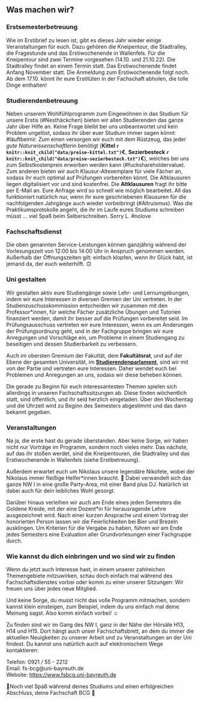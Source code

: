## Was machen wir? {#fachschaft-was-machen-wir}

### Erstsemesterbetreuung {-}

Wie im Erstibrief zu lesen ist, gibt es dieses Jahr wieder einige Veranstaltungen für euch. Dazu gehören die Kneipentour, die Stadtralley, die Fragestunde und das Erstiwochenende in Wallenfels. Für die Kneipentour sind zwei Termine vorgesehen (14.10. und 21.10.22). Die Stadtralley findet an einem Termin statt. Das Erstiwochenende findet Anfang November statt. Die Anmeldung zum Erstiwochenende folgt noch.<br>
Ab dem 17.10. könnt ihr eure Erstitüten in der Fachschaft abholen, die tolle Dinge enthalten!

### Studierendenbetreuung {-}

Neben unserem Wohlfühlprogramm zum Eingewöhnen in das Studium für unsere Erstis (#Nesthäckchen) bieten wir allen Studierenden das ganze Jahr über Hilfe an. Keine Frage bleibt bei uns unbeantwortet und kein Problem ungelöst, sodass ihr über euer Studium immer sagen könnt: #läuftbeimir. Zum einen versorgen wir euch mit dem Rüstzeug, das jede*r gute Naturwissenschaftler*in benötigt (**Kittel `r knitr::knit_child("data/preise-kittel.txt")`€**, **Sezierbesteck `r knitr::knit_child("data/preise-sezierbesteck.txt")`€**), welches bei uns zum Selbstkostenpreis erworben werden kann (#fuckshareholdervalue). Zum anderen bieten wir auch Klausur-Altexemplare für viele Fächer an, sodass ihr euch optimal auf Prüfungen vorbereiten könnt. Die Altklausuren liegen digitalisiert vor und sind kostenfrei. Die **Altklausuren** fragt ihr bitte per E-Mail an. Eure Anfrage wird so schnell wie möglich bearbeitet. All das funktioniert natürlich nur, wenn ihr eure geschriebenen Klausuren für die nachfolgenden Jahrgänge auch wieder vorbeibringt (#Altruismus). Was die Praktikumsprotokolle angeht, die ihr im Laufe eures Studiums schreiben müsst ... viel Spaß beim Selberschreiben. Sorry L. #nolove

### Fachschaftsdienst {-}

Die oben genannten Service-Leistungen können ganzjährig während der Vorlesungszeit von 12:00 bis 14:00 Uhr in Anspruch genommen werden. Außerhalb der Öffnungszeiten gilt: einfach klopfen, wenn ihr Glück habt, ist jemand da, der euch weiterhilft. 🙃

### Uni gestalten {-}

Wir gestalten aktiv eure Studiengänge sowie Lehr- und Lernumgebungen, indem wir eure Interessen in diversen Gremien der Uni vertreten. In der Studienzuschusskommission entscheiden wir zusammen mit den Professor*innen, für welche Fächer zusätzliche Übungen und Tutorien finanziert werden, damit ihr besser auf die Prüfungen vorbereitet seid. Im Prüfungsausschuss vertreten wir eure Interessen, wenn es um Änderungen der Prüfungsordnung geht, und in der Fachgruppe bringen wir eure Anregungen und Vorschläge ein, um Probleme in einem Studiengang zu beseitigen und dessen Studierbarkeit zu verbessern.

Auch im obersten Gremium der Fakultät, dem **Fakultätsrat**, und auf der Ebene der gesamten Universität, im [**Studierendenparlament**](#stupa), sind wir mit von der Partie und vertreten eure Interessen. Daher wendet euch bei Problemen und Anregungen an uns, sodass wir diese beheben können.

Die gerade zu Beginn für euch interessantesten Themen spielen sich allerdings in unseren Fachschaftssitzungen ab. Diese finden wöchentlich statt, sind öffentlich, und ihr seid herzlich eingeladen. Über den Wochentag und die Uhrzeit wird zu Beginn des Semesters abgestimmt und das dann bekannt gegeben.

### Veranstaltungen {-}

Na ja, die erste hast du gerade überstanden. Aber keine Sorge, wir haben nicht nur Vorträge im Programm, sondern noch vieles mehr. Das nächste, auf das ihr stoßen werdet, sind die Kneipentouren, die Stadtralley und das Erstiwochenende in Wallenfels (siehe Erstibetreuung).

Außerdem erwartet euch um Nikolaus unsere legendäre Nikofete, wobei der Nikolaus immer fleißige Helfer*innen braucht. 🎅 Dabei verwandelt sich das ganze NW I in eine große Party-Area, mit einer Band plus DJ. Natürlich ist dabei auch für dein leibliches Wohl gesorgt.

Darüber hinaus verleihen wir auch am Ende eines jeden Semesters die Goldene Kreide, mit der eine Dozent*in für herausragende Lehre ausgezeichnet wird. Nach einer kurzen Ansprache und einem Vortrag der honorierten Person lassen wir die Feierlichkeiten bei Bier und Brezeln ausklingen. Um Kriterien für die Vergabe zu haben, führen wir am Ende jedes Semesters eine Evaluation aller Grundvorlesungen einer Fachgruppe durch.

### Wie kannst du dich einbringen und wo sind wir zu finden {-}

Wenn du jetzt auch Interesse hast, in einem unserer zahlreichen Themengebiete mitzuwirken, schau doch einfach mal während des Fachschaftsdienstes vorbei oder komm zu einer unserer Sitzungen: Wir freuen uns über jedes neue Mitglied.

Und keine Sorge, du musst nicht das volle Programm mitmachen, sondern kannst klein einsteigen, zum Beispiel, indem du uns einfach mal deine Meinung sagst. Also komm einfach vorbei! ☺️

Zu finden sind wir im Gang des NW I, ganz in der Nähe der Hörsäle H13, H14 und H15. Dort hängt auch unser Fachschaftsbrett, an dem du immer die aktuellen Neuigkeiten zu unserer Arbeit und zu Veranstaltungen an der Uni findest. Du kannst uns natürlich auch auf elektronischem Wege kontaktieren:

Telefon: 0921 / 55 - 2212<br>
Email: fs-bcg@uni-bayreuth.de<br>
Website: [https://www.fsbcg.uni-bayreuth.de](https://www.fsbcg.uni-bayreuth.de)

💚Noch viel Spaß während deines Studiums und einen erfolgreichen Abschluss, deine Fachschaft BCG 💚
